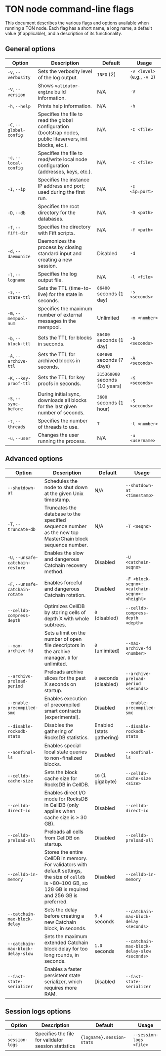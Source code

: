 
# TON node command-line flags

This document describes the various flags and options available when running a TON node. Each flag has a short name, a long name, a default value (if applicable), and a description of its functionality.

## General options

| Option                  | Description                                                                                             | Default                        | Usage                       |
| ----------------------- | ------------------------------------------------------------------------------------------------------- | ------------------------------ | --------------------------- |
| `-v`, `--verbosity`     | Sets the verbosity level of the log output.                                                             | `INFO` (2)                     | `-v <level>` (e.g., `-v 2`) |
| `-V`, `--version`       | Shows `validator-engine` build information.                                                             | N/A                            | `-V`                        |
| `-h`, `--help`          | Prints help information.                                                                                | N/A                            | `-h`                        |
| `-C`, `--global-config` | Specifies the file to read the global configuration (bootstrap nodes, public liteservers, init blocks, etc.). | N/A                            | `-C <file>`                 |
| `-c`, `--local-config`  | Specifies the file to read/write local node configuration (addresses, keys, etc.).                     | N/A                            | `-c <file>`                 |
| `-I`, `--ip`            | Specifies the instance IP address and port; used during the first run.                                 | N/A                            | `-I <ip:port>`              |
| `-D`, `--db`            | Specifies the root directory for the databases.                                                         | N/A                            | `-D <path>`                 |
| `-f`, `--fift-dir`      | Specifies the directory with Fift scripts.                                                              | N/A                            | `-f <path>`                 |
| `-d`, `--daemonize`     | Daemonizes the process by closing standard input and creating a new session.                            | Disabled                       | `-d`                        |
| `-l`, `--logname`       | Specifies the log output file.                                                                           | N/A                            | `-l <file>`                 |
| `-s`, `--state-ttl`     | Sets the TTL (time-to-live) for the state in seconds.                                                   | `86400` seconds (1 day)        | `-s <seconds>`              |
| `-m`, `--mempool-num`   | Specifies the maximum number of external messages in the mempool.                                       | Unlimited                      | `-m <number>`               |
| `-b`, `--block-ttl`     | Sets the TTL for blocks in seconds.                                                                     | `86400` seconds (1 day)        | `-b <seconds>`              |
| `-A`, `--archive-ttl`   | Sets the TTL for archived blocks in seconds.                                                            | `604800` seconds (7 days)      | `-A <seconds>`              |
| `-K`, `--key-proof-ttl` | Sets the TTL for key proofs in seconds.                                                                 | `315360000` seconds (10 years) | `-K <seconds>`              |
| `-S`, `--sync-before`   | During initial sync, downloads all blocks for the last given number of seconds.                         | `3600` seconds (1 hour)        | `-S <seconds>`              |
| `-t`, `--threads`       | Specifies the number of threads to use.                                                                 | `7`                            | `-t <number>`               |
| `-u`, `--user`          | Changes the user running the process.                                                                   | N/A                            | `-u <username>`             |

## Advanced options

| Option                            | Description                                                                                                                                                 | Default                | Usage                                        |
| --------------------------------- | ----------------------------------------------------------------------------------------------------------------------------------------------------------- | ---------------------- | -------------------------------------------- |
| `--shutdown-at`                   | Schedules the node to shut down at the given Unix timestamp.                                                                                                | N/A                    | `--shutdown-at <timestamp>`                  |
| `-T`, `--truncate-db`             | Truncates the database to the specified sequence number as the new top MasterChain block sequence number.                                                   | N/A                    | `-T <seqno>`                                 |
| `-U`, `--unsafe-catchain-restore` | Enables the slow and dangerous Catchain recovery method.                                                                                                    | Disabled               | `-U <catchain-seqno>`                        |
| `-F`, `--unsafe-catchain-rotate`  | Enables forceful and dangerous Catchain rotation.                                                                                                           | Disabled               | `-F <block-seqno>:<catchain-seqno>:<height>` |
| `--celldb-compress-depth`         | Optimizes CellDB by storing cells of depth X with whole subtrees.                                                                                           | `0` (disabled)         | `--celldb-compress-depth <depth>`            |
| `--max-archive-fd`                | Sets a limit on the number of open file descriptors in the archive manager. `0` for unlimited.                                                              | `0` (unlimited)        | `--max-archive-fd <number>`                  |
| `--archive-preload-period`        | Preloads archive slices for the past X seconds on startup.                                                                                                  | `0` seconds (disabled) | `--archive-preload-period <seconds>`         |
| `--enable-precompiled-smc`        | Enables execution of precompiled smart contracts (experimental).                                                                                            | Disabled               | `--enable-precompiled-smc`                   |
| `--disable-rocksdb-stats`         | Disables the gathering of RocksDB statistics.                                                                                                               | Enabled (stats gathering) | `--disable-rocksdb-stats`                    |
| `--nonfinal-ls`                   | Enables special local state queries to non-finalized blocks.                                                                                                | Disabled               | `--nonfinal-ls`                              |
| `--celldb-cache-size`             | Sets the block cache size for RocksDB in CellDB.                                                                                                            | `1G` (1 gigabyte)      | `--celldb-cache-size <size>`                 |
| `--celldb-direct-io`              | Enables direct I/O mode for RocksDB in CellDB (only applies when cache size is ≥ 30 GB).                                                                    | Disabled               | `--celldb-direct-io`                         |
| `--celldb-preload-all`            | Preloads all cells from CellDB on startup.                                                                                                                  | Disabled               | `--celldb-preload-all`                       |
| `--celldb-in-memory`              | Stores the entire CellDB in memory. For validators with default settings, the size of `celldb` is ~80–100 GB, so 128 GB is required and 256 GB is preferred. | Disabled               | `--celldb-in-memory`                         |
| `--catchain-max-block-delay`      | Sets the delay before creating a new Catchain block, in seconds.                                                                                            | `0.4` seconds          | `--catchain-max-block-delay <seconds>`       |
| `--catchain-max-block-delay-slow` | Sets the maximum extended Catchain block delay for too long rounds, in seconds.                                                                             | `1.0` seconds          | `--catchain-max-block-delay-slow <seconds>`  |
| `--fast-state-serializer`         | Enables a faster persistent state serializer, which requires more RAM.                                                                                      | Disabled               | `--fast-state-serializer`                    |

## Session logs options

| Option           | Description                                         | Default                   | Usage                   |
| ---------------- | --------------------------------------------------- | ------------------------- | ----------------------- |
| `--session-logs` | Specifies the file for validator session statistics | `{logname}.session-stats` | `--session-logs <file>` |

<Feedback />
